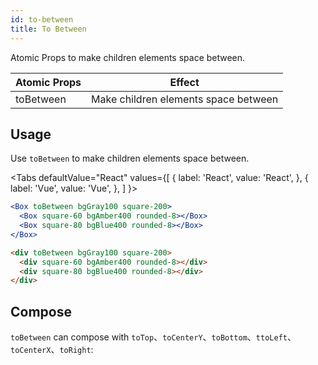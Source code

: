 ```yaml
---
id: to-between
title: To Between
---
```



Atomic Props to make children elements space between.

| Atomic Props | Effect                               |
| ------------ | ------------------------------------ |
| toBetween    | Make children elements space between |

## Usage

Use `toBetween` to make children elements space between.

<Tabs
defaultValue="React"
values={[
{ label: 'React', value: 'React', },
{ label: 'Vue', value: 'Vue', },
]
}>
<TabItem value="React">

```jsx live
<Box toBetween bgGray100 square-200>
  <Box square-60 bgAmber400 rounded-8></Box>
  <Box square-80 bgBlue400 rounded-8></Box>
</Box>
```

</TabItem>
<TabItem value="Vue">

```html
<div toBetween bgGray100 square-200>
  <div square-60 bgAmber400 rounded-8></div>
  <div square-80 bgBlue400 rounded-8></div>
</div>
```

</TabItem>
</Tabs>

## Compose

`toBetween` can compose with `toTop`、`toCenterY`、`toBottom`、`ttoLeft`、`toCenterX`、`toRight`:

<LayoutEngine9 />
